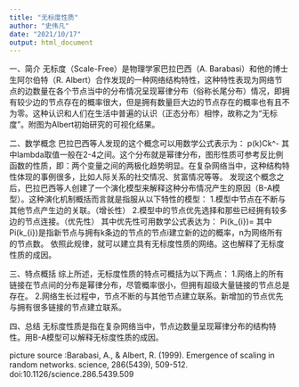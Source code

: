 ```yaml
---
title: "无标度性质"
author: "史伟凡"
date: "2021/10/17"
output: html_document
---
```


一、简介
 无标度（Scale-Free）是物理学家巴拉巴西（A. Barabasi）和他的博士生阿尔伯特（R. Albert）合作发现的一种网络结构特性，这种特性表现为网络节点的边数量在各个节点当中的分布情况呈现幂律分布（俗称长尾分布）情况，即拥有较少边的节点存在的概率很大，但是拥有数量巨大边的节点存在的概率也有且不为零。这种认识和人们在生活中普遍的认识（正态分布）相悖，故称之为“无标度”。附图为Albert初始研究的可视化结果。

二、数学概念
巴拉巴西等人发现的这个概念可以用数学公式表示为：
p(k)\approx Ck^-\lambda
其中lambda取值一般在2-4之间。这个分布就是幂律分布，图形性质可参考反比例函数的性质，即：两个变量之间的两极化趋势明显。在复杂网络当中，这种结构特性体现的事例很多，比如人际关系的社交情况、贫富情况等等。
发现这个概念之后，巴拉巴西等人创建了一个演化模型来解释这种分布情况产生的原因（B-A模型）。这种演化机制概括而言就是指服从以下特性的模型：
1.模型中节点在不断与其他节点产生边的关联。（增长性）
2.模型中的节点优先选择和那些已经拥有较多边的节点连接。（优先性）
其中优先性可用数学公式表达为：
Pi(k_{i})=\frac{k_{i}}{\sum\nolimits_{j}^n k{j}}
其中Pi(k_{i})是指新节点与拥有k条边的节点的节点i建立新的边的概率，n为网络所有的节点数。
依照此规律，就可以建立具有无标度性质的网络。这也解释了无标度性质的成因。

三、特点概括
综上所述，无标度性质的特点可概括为以下两点：
1.网络上的所有链接在节点间的分布是幂律分布，尽管概率很小，但拥有超级大量链接的节点总是存在。
2.网络生长过程中，节点不断的与其他节点建立联系。新增加的节点优先与拥有很多链接的节点建立联系。

四、总结
无标度性质是指在复杂网络当中，节点边数量呈现幂律分布的结构特性。用B-A模型可以解释无标度性质的成因。


picture source :Barabasi, A., & Albert, R. (1999). Emergence of scaling in random networks. science, 286(5439), 509-512. doi:10.1126/science.286.5439.509


